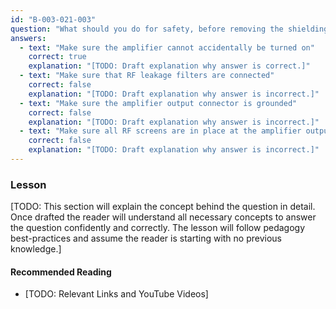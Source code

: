 ```yaml
---
id: "B-003-021-003"
question: "What should you do for safety, before removing the shielding on a UHF power amplifier?"
answers:
  - text: "Make sure the amplifier cannot accidentally be turned on"
    correct: true
    explanation: "[TODO: Draft explanation why answer is correct.]"
  - text: "Make sure that RF leakage filters are connected"
    correct: false
    explanation: "[TODO: Draft explanation why answer is incorrect.]"
  - text: "Make sure the amplifier output connector is grounded"
    correct: false
    explanation: "[TODO: Draft explanation why answer is incorrect.]"
  - text: "Make sure all RF screens are in place at the amplifier output connector"
    correct: false
    explanation: "[TODO: Draft explanation why answer is incorrect.]"
---
```


### Lesson

[TODO: This section will explain the concept behind the question in detail. Once drafted the reader will understand all necessary concepts to answer the question confidently and correctly. The lesson will follow pedagogy best-practices and assume the reader is starting with no previous knowledge.]

#### Recommended Reading

- [TODO: Relevant Links and YouTube Videos]
